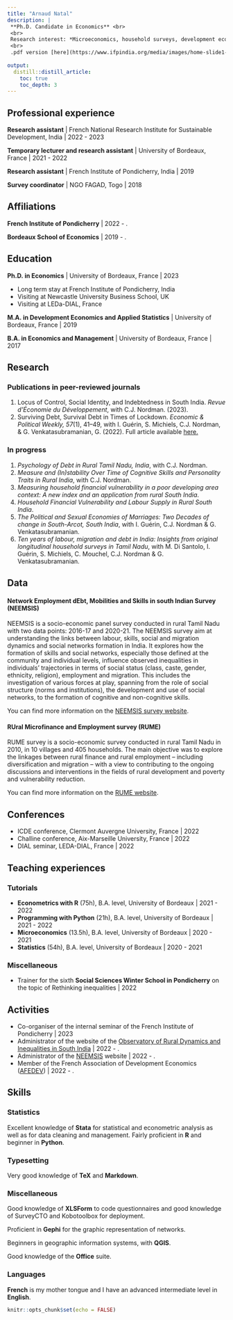 ```yaml
---
title: "Arnaud Natal"
description: |
 **Ph.D. Candidate in Economics** <br>
 <br>
 Research interest: *Microeconomics, household surveys, development economics, household finances, behavioural economics.* <br>
 <br>
 .pdf version [here](https://www.ifpindia.org/media/images/home-slide1-entrance.original.jpg)
   
output:
  distill::distill_article:
    toc: true
    toc_depth: 3
---
```




## Professional experience

**Research assistant** | French National Research Institute for Sustainable Development, India | 2022 - 2023

**Temporary lecturer and research assistant** | University of Bordeaux, France | 2021 - 2022

**Research assistant** | French Institute of Pondicherry, India | 2019

**Survey coordinator** | NGO FAGAD, Togo | 2018







## Affiliations

**French Institute of Pondicherry** | 2022 - .

**Bordeaux School of Economics** | 2019 - .









## Education

**Ph.D. in Economics** | University of Bordeaux, France | 2023

- Long  term stay at French Institute of Pondicherry, India
- Visiting at Newcastle University Business School, UK
- Visiting at LEDa-DIAL, France

**M.A. in Development Economics and Applied Statistics** | University of Bordeaux, France | 2019

**B.A. in Economics and Management** | University of Bordeaux, France | 2017









## Research

### Publications in peer-reviewed journals

1. Locus of Control, Social Identity, and Indebtedness in South India. *Revue d'Économie du Développement*, with C.J. Nordman. (2023).
1. Surviving Debt, Survival Debt in Times of Lockdown. *Economic & Political Weekly, 57*(1), 41–49, with I. Guérin, S. Michiels, C.J. Nordman, & G. Venkatasubramanian, G. (2022).  Full article available [here.](https://www.researchgate.net/publication/357617209_Surviving_Debt_and_Survival_Debt_in_Times_of_Lockdown)



### In progress

1. *Psychology of Debt in Rural Tamil Nadu, India*, with C.J. Nordman.
1. *Measure and (In)stability Over Time of Cognitive Skills and Personality Traits in Rural India*, with C.J. Nordman.
1. *Measuring household financial vulnerability in a poor developing area context: A new index and an application from rural South India*.
1. *Household Financial Vulnerability and Labour Supply in Rural South India*.
1. *The Political and Sexual Economies of Marriages: Two Decades of change in South-Arcot, South India*, with I. Guérin, C.J. Nordman & G. Venkatasubramanian.
1. *Ten years of labour, migration and debt in India: Insights from original longitudinal household surveys in Tamil Nadu*, with M. Di Santolo, I. Guérin, S. Michiels, C. Mouchel, C.J. Nordman & G. Venkatasubramanian.







## Data

#### Network Employment dEbt, Mobilities and Skills in south Indian Survey (NEEMSIS)

NEEMSIS is a socio-economic panel survey conducted in rural Tamil Nadu with two data points: 2016-17 and 2020-21. The NEEMSIS survey aim at understanding the links between labour, skills, social and migration dynamics and social networks formation in India. It explores how the formation of skills and social networks, especially those defined at the community and individual levels, influence observed inequalities in individuals’ trajectories in terms of social status (class, caste, gender, ethnicity, religion), employment and migration. This includes the investigation of various forces at play, spanning from the role of social structure (norms and institutions), the development and use of social networks, to the formation of cognitive and non-cognitive skills.

You can find more information on the [NEEMSIS survey website](https://neemsis.hypotheses.org/).

#### RUral Microfinance and Employment survey (RUME)

RUME survey is a socio-economic survey conducted in rural Tamil Nadu in 2010, in 10 villages and 405 households. The main objective was to explore the linkages between rural finance and rural employment – including diversification and migration – with a view to contributing to the ongoing discussions and interventions in the fields of rural development and poverty and vulnerability reduction.

You can find more information on the [RUME website](https://odriis.hypotheses.org/rume).









## Conferences

- ICDE conference, Clermont Auvergne University, France | 2022
- Challine conference, Aix-Marseille University, France | 2022
- DIAL seminar, LEDA-DIAL, France | 2022







## Teaching experiences

### Tutorials

- **Econometrics with R** (75h), B.A. level, University of Bordeaux | 2021 - 2022
- **Programming with Python** (21h), B.A. level, University of Bordeaux | 2021 - 2022
- **Microeconomics** (13.5h), B.A. level, University of Bordeaux | 2020 - 2021
- **Statistics** (54h), B.A. level, University of Bordeaux | 2020 - 2021

### Miscellaneous

- Trainer for the sixth **Social Sciences Winter School in Pondicherry** on the topic of Rethinking inequalities | 2022








## Activities

- Co-organiser of the internal seminar of the French Institute of Pondicherry | 2023
- Administrator of the website of the [Observatory of Rural Dynamics and Inequalities in South India](https://odriis.hypotheses.org/) | 2022 - .
- Administrator of the [NEEMSIS](https://odriis.hypotheses.org/) website | 2022 - .
- Member of the French Association of Development Economics ([AFEDEV](https://afedev.fr/)) | 2022 - .










## Skills

### Statistics

Excellent knowledge of **Stata** for statistical and econometric analysis as well as for data cleaning and management.
Fairly proficient in **R** and beginner in **Python**.

### Typesetting

Very good knowledge of **TeX** and **Markdown**.

### Miscellaneous

Good knowledge of **XLSForm** to code questionnaires and good knowledge of SurveyCTO and Kobotoolbox for deployment.

Proficient in **Gephi** for the graphic representation of networks.

Beginners in geographic information systems, with **QGIS**.

Good knowledge of the **Office** suite.

### Languages

**French** is my mother tongue and I have an advanced intermediate level in **English**.


```r
knitr::opts_chunk$set(echo = FALSE)


```

